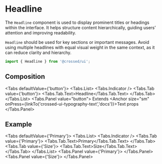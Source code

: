 
<Meta of={HeadlineStories} />

# Headline
The `Headline` component is used to display prominent titles or headings within the interface.
It helps structure content hierarchically, guiding users’ attention and improving readability.

`Headline` should be used for key sections or important messages. Avoid using multiple headlines with equal visual weight in the same context, as it can reduce clarity and hierarchy.

```jsx
import { Headline } from '@crossed/ui';
```

<Canvas of={HeadlineStories.Primary} />

## Composition

<Tabs defaultValue={'button'}>
  <Tabs.List>
    <Tabs.Indicator />
    <Tabs.Tab value={'button'}>
      <Tabs.Tab.Text>Headline</Tabs.Tab.Text>
    </Tabs.Tab>
  </Tabs.List>
  <Tabs.Panel value="button">
    Extends <Anchor size="sm" onPress={linkTo('crossed-ui-typography-text','docs')}>Text</Anchor> props
    <ArgTypes of={HeadlineStories.default.component} />
  </Tabs.Panel>
</Tabs>

## Example

<Tabs defaultValue={'Primary'}>
  <Tabs.List>
    <Tabs.Indicator />
    <Tabs.Tab value={'Primary'}>
      <Tabs.Tab.Text>Primary</Tabs.Tab.Text>
    </Tabs.Tab>
    <Tabs.Tab value={'Size'}>
      <Tabs.Tab.Text>Size</Tabs.Tab.Text>
    </Tabs.Tab>
  </Tabs.List>
  <Tabs.Panel value={'Primary'}>
    <Canvas of={HeadlineStories.Primary} />
  </Tabs.Panel>
  <Tabs.Panel value={'Size'}>
    <Canvas of={HeadlineStories.Size} />
  </Tabs.Panel>
</Tabs>
